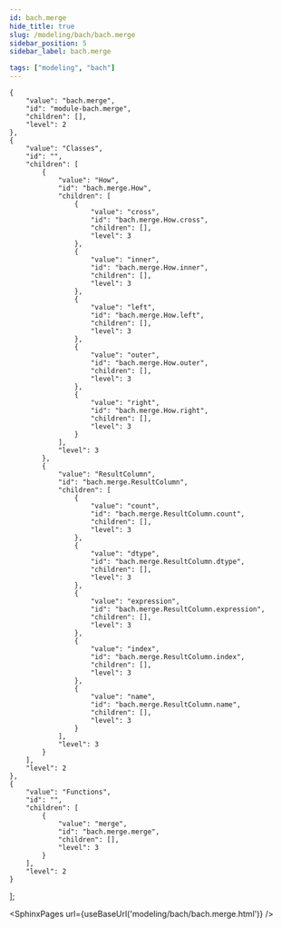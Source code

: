 ```yaml
---
id: bach.merge
hide_title: true
slug: /modeling/bach/bach.merge
sidebar_position: 5
sidebar_label: bach.merge

tags: ["modeling", "bach"]
---
```


    {
        "value": "bach.merge",
        "id": "module-bach.merge",
        "children": [],
        "level": 2
    },
    {
        "value": "Classes",
        "id": "",
        "children": [
            {
                "value": "How",
                "id": "bach.merge.How",
                "children": [
                    {
                        "value": "cross",
                        "id": "bach.merge.How.cross",
                        "children": [],
                        "level": 3
                    },
                    {
                        "value": "inner",
                        "id": "bach.merge.How.inner",
                        "children": [],
                        "level": 3
                    },
                    {
                        "value": "left",
                        "id": "bach.merge.How.left",
                        "children": [],
                        "level": 3
                    },
                    {
                        "value": "outer",
                        "id": "bach.merge.How.outer",
                        "children": [],
                        "level": 3
                    },
                    {
                        "value": "right",
                        "id": "bach.merge.How.right",
                        "children": [],
                        "level": 3
                    }
                ],
                "level": 3
            },
            {
                "value": "ResultColumn",
                "id": "bach.merge.ResultColumn",
                "children": [
                    {
                        "value": "count",
                        "id": "bach.merge.ResultColumn.count",
                        "children": [],
                        "level": 3
                    },
                    {
                        "value": "dtype",
                        "id": "bach.merge.ResultColumn.dtype",
                        "children": [],
                        "level": 3
                    },
                    {
                        "value": "expression",
                        "id": "bach.merge.ResultColumn.expression",
                        "children": [],
                        "level": 3
                    },
                    {
                        "value": "index",
                        "id": "bach.merge.ResultColumn.index",
                        "children": [],
                        "level": 3
                    },
                    {
                        "value": "name",
                        "id": "bach.merge.ResultColumn.name",
                        "children": [],
                        "level": 3
                    }
                ],
                "level": 3
            }
        ],
        "level": 2
    },
    {
        "value": "Functions",
        "id": "",
        "children": [
            {
                "value": "merge",
                "id": "bach.merge.merge",
                "children": [],
                "level": 3
            }
        ],
        "level": 2
    }
];




<SphinxPages url={useBaseUrl('modeling/bach/bach.merge.html')} />
